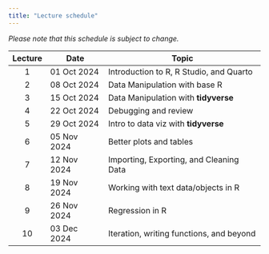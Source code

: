 ```yaml
---
title: "Lecture schedule"
---
```


*Please note that this schedule is subject to change.*

| Lecture | Date        | Topic                                    |
|:-------:|-------------|------------------------------------------|
|    1    | 01 Oct 2024 | Introduction to R, R Studio, and Quarto  |
|    2    | 08 Oct 2024 | Data Manipulation with base R            |
|    3    | 15 Oct 2024 | Data Manipulation with **tidyverse**     |
|    4    | 22 Oct 2024 | Debugging and review                     |
|    5    | 29 Oct 2024 | Intro to data viz with **tidyverse**     |
|    6    | 05 Nov 2024 | Better plots and tables                  |
|    7    | 12 Nov 2024 | Importing, Exporting, and Cleaning Data  |
|    8    | 19 Nov 2024 | Working with text data/objects in R      |
|    9    | 26 Nov 2024 | Regression in R                          |
|   10    | 03 Dec 2024 | Iteration, writing functions, and beyond |
